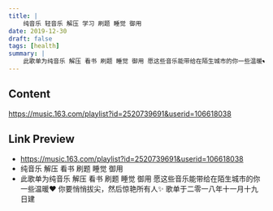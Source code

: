 ```yaml
---
title: |
    纯音乐 轻音乐 解压 学习 刷题 睡觉 御用
date: 2019-12-30
draft: false
tags: [health]
summary: |
    此歌单为纯音乐 解压 看书 刷题 睡觉 御用 愿这些音乐能带给在陌生城市的你一些温暖❤️ 你要悄悄拔尖，然后惊艳所有人✨ 歌单于二零一八年十一月十九日建
---
```


## Content

https://music.163.com/playlist?id=2520739691&userid=106618038

## Link Preview

- https://music.163.com/playlist?id=2520739691&userid=106618038
- 纯音乐 解压 看书 刷题 睡觉 御用
- 此歌单为纯音乐 解压 看书 刷题 睡觉 御用 愿这些音乐能带给在陌生城市的你一些温暖❤️ 你要悄悄拔尖，然后惊艳所有人✨ 歌单于二零一八年十一月十九日建
